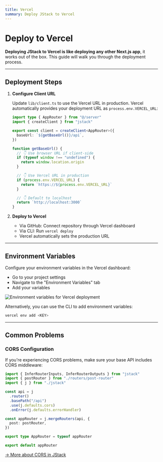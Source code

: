 ```yaml
---
title: Vercel
summary: Deploy JStack to Vercel
---
```


# Deploy to Vercel

**Deploying JStack to Vercel is like deploying any other Next.js app**, it works out of the box. This guide will walk you through the deployment process.

---

## Deployment Steps

1. **Configure Client URL**

   Update `lib/client.ts` to use the Vercel URL in production. Vercel automatically provides your deployment URL as `process.env.VERCEL_URL`:

   ```ts lib/client.ts {5,9-17}
   import type { AppRouter } from "@/server"
   import { createClient } from "jstack"

   export const client = createClient<AppRouter>({
     baseUrl: `${getBaseUrl()}/api`,
   })

   function getBaseUrl() {
     // 👇 Use browser URL if client-side
     if (typeof window !== "undefined") {
       return window.location.origin
     }

     // 👇 Use Vercel URL in production
     if (process.env.VERCEL_URL) {
       return `https://${process.env.VERCEL_URL}`
     }

     // 👇 Default to localhost
     return `http://localhost:3000`
   }
   ```

2. **Deploy to Vercel**

   - Via GitHub: Connect repository through Vercel dashboard
   - Via CLI: Run `vercel deploy`
   - Vercel automatically sets the production URL

---

## Environment Variables

Configure your environment variables in the Vercel dashboard:

- Go to your project settings
- Navigate to the "Environment Variables" tab
- Add your variables

<Frame>
  <Image
    src="/vercel-environment-variables.png"
    alt="Environment variables for Vercel deployment"
  />
</Frame>

Alternatively, you can use the CLI to add environment variables:

```bash Terminal
vercel env add <KEY>
```

---

## Common Problems

### CORS Configuration

If you're experiencing CORS problems, make sure your base API includes CORS middleware:

```ts server/index.ts {8}
import { InferRouterInputs, InferRouterOutputs } from "jstack"
import { postRouter } from "./routers/post-router"
import { j } from "./jstack"

const api = j
  .router()
  .basePath("/api")
  .use(j.defaults.cors)
  .onError(j.defaults.errorHandler)

const appRouter = j.mergeRouters(api, {
  post: postRouter,
})

export type AppRouter = typeof appRouter

export default appRouter
```

[&rarr; More about CORS in JStack](/docs/backend/app-router#cors)

